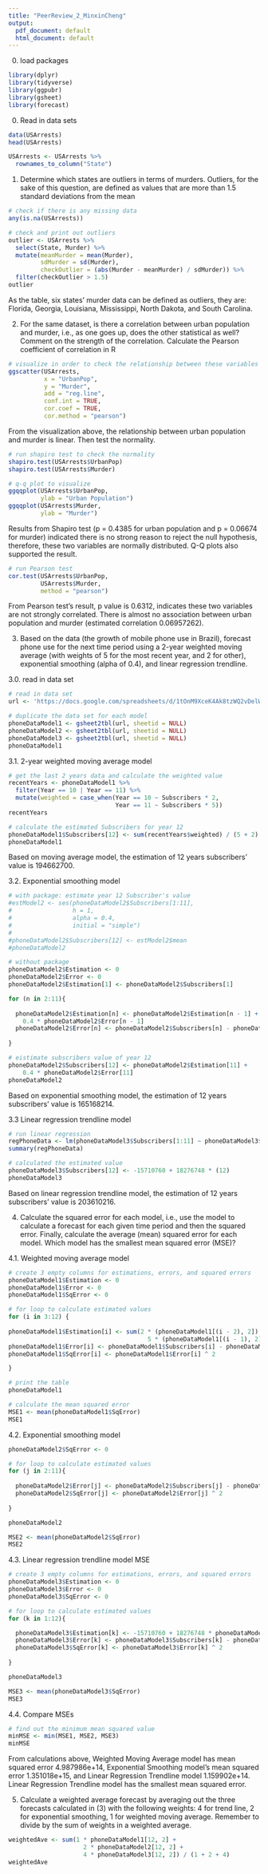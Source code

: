 ```yaml
---
title: "PeerReview_2_MinxinCheng"
output:
  pdf_document: default
  html_document: default
---
```

00. load packages
```r
library(dplyr)
library(tidyverse)
library(ggpubr)
library(gsheet)
library(forecast)
```

0. Read in data sets
```r
data(USArrests)
head(USArrests)

USArrests <- USArrests %>% 
  rownames_to_column("State")
```

1. Determine which states are outliers in terms of murders. Outliers, for the sake of this question, are defined as values that are more than 1.5 standard deviations from the mean
```r
# check if there is any missing data
any(is.na(USArrests))

# check and print out outliers
outlier <- USArrests %>% 
  select(State, Murder) %>% 
  mutate(meanMurder = mean(Murder), 
         sdMurder = sd(Murder), 
         checkOutlier = (abs(Murder - meanMurder) / sdMurder)) %>% 
  filter(checkOutlier > 1.5)
outlier
```
As the table, six states' murder data can be defined as outliers, they are: Florida, Georgia, Louisiana, Mississippi, North Dakota, and South Carolina.

2. For the same dataset, is there a correlation between urban population and murder, i.e., as one goes up, does the other statistical as well? Comment on the strength of the correlation. Calculate the Pearson coefficient of correlation in R
```r
# visualize in order to check the relationship between these variables
ggscatter(USArrests, 
          x = "UrbanPop", 
          y = "Murder", 
          add = "reg.line", 
          conf.int = TRUE, 
          cor.coef = TRUE, 
          cor.method = "pearson")
```
From the visualization above, the relationship between urban population and murder is linear. Then test the normality.

```r
# run shapiro test to check the normality
shapiro.test(USArrests$UrbanPop)
shapiro.test(USArrests$Murder)

# q-q plot to visualize
ggqqplot(USArrests$UrbanPop, 
         ylab = "Urban Population")
ggqqplot(USArrests$Murder, 
         ylab = "Murder")
```
Results from Shapiro test (p = 0.4385 for urban population and p = 0.06674 for murder) indicated there is no strong reason to reject the null hypothesis, therefore, these two variables are normally distributed. Q-Q plots also supported the result.

```r
# run Pearson test
cor.test(USArrests$UrbanPop, 
         USArrests$Murder, 
         method = "pearson")
```
From Pearson test's result, p value is 0.6312, indicates these two variables are not strongly correlated. There is almost no association between urban population and murder (estimated correlation 0.06957262).

3. Based on the data (the growth of mobile phone use in Brazil), forecast phone use for the next time period using a 2-year weighted moving average (with weights of 5 for the most recent year, and 2 for other), exponential smoothing (alpha of 0.4), and linear regression trendline.

3.0. read in data set
```r
# read in data set
url <- 'https://docs.google.com/spreadsheets/d/1tOnM9XceK4Ak8tzWQ2vDelWlJexzJiS3LbT6MN6_rW0/edit?usp=sharing'

# duplicate the data set for each model
phoneDataModel1 <- gsheet2tbl(url, sheetid = NULL)
phoneDataModel2 <- gsheet2tbl(url, sheetid = NULL)
phoneDataModel3 <- gsheet2tbl(url, sheetid = NULL)
phoneDataModel1
```

3.1. 2-year weighted moving average model
```r
# get the last 2 years data and calculate the weighted value
recentYears <- phoneDataModel1 %>% 
  filter(Year == 10 | Year == 11) %>% 
  mutate(weighted = case_when(Year == 10 ~ Subscribers * 2, 
                              Year == 11 ~ Subscribers * 5))
recentYears

# calculate the estimated Subscribers for year 12
phoneDataModel1$Subscribers[12] <- sum(recentYears$weighted) / (5 + 2)
phoneDataModel1
```
Based on moving average model, the estimation of 12 years subscribers' value is 194662700.

3.2. Exponential smoothing model
```r
# with package: estimate year 12 Subscriber's value
#estModel2 <- ses(phoneDataModel2$Subscribers[1:11], 
#                 h = 1, 
#                 alpha = 0.4, 
#                 initial = "simple")
#
#phoneDataModel2$Subscribers[12] <- estModel2$mean
#phoneDataModel2

# without package
phoneDataModel2$Estimation <- 0
phoneDataModel2$Error <- 0
phoneDataModel2$Estimation[1] <- phoneDataModel2$Subscribers[1]

for (n in 2:11){
  
  phoneDataModel2$Estimation[n] <- phoneDataModel2$Estimation[n - 1] +
    0.4 * phoneDataModel2$Error[n - 1]
  phoneDataModel2$Error[n] <- phoneDataModel2$Subscribers[n] - phoneDataModel2$Estimation[n]
  
}

# eistimate subscribers value of year 12
phoneDataModel2$Subscribers[12] <- phoneDataModel2$Estimation[11] +
    0.4 * phoneDataModel2$Error[11]
phoneDataModel2
```
Based on exponential smoothing model, the estimation of 12 years subscribers' value is 165168214.

3.3 Linear regression trendline model
```r
# run linear regression
regPhoneData <- lm(phoneDataModel3$Subscribers[1:11] ~ phoneDataModel3$Year[1:11])
summary(regPhoneData)
```

```r
# calculated the estimated value
phoneDataModel3$Subscribers[12] <- -15710760 + 18276748 * (12)
phoneDataModel3
```
Based on linear regression trendline model, the estimation of 12 years subscribers' value is 203610216.

4. Calculate the squared error for each model, i.e., use the model to calculate a forecast for each given time period and then the squared error. Finally, calculate the average (mean) squared error for each model. Which model has the smallest mean squared error (MSE)?

4.1. Weighted moving average model
```r
# create 3 empty columns for estimations, errors, and squared errors
phoneDataModel1$Estimation <- 0
phoneDataModel1$Error <- 0
phoneDataModel1$SqError <- 0

# for loop to calculate estimated values
for (i in 3:12) {
  
phoneDataModel1$Estimation[i] <- sum(2 * (phoneDataModel1[(i - 2), 2]) + 
                                       5 * (phoneDataModel1[(i - 1), 2])) / (2 + 5)
phoneDataModel1$Error[i] <- phoneDataModel1$Subscribers[i] - phoneDataModel1$Estimation[i]
phoneDataModel1$SqError[i] <- phoneDataModel1$Error[i] ^ 2

}

# print the table
phoneDataModel1

# calculate the mean squared error
MSE1 <- mean(phoneDataModel1$SqError)
MSE1
```
4.2. Exponential smoothing model
```r
phoneDataModel2$SqError <- 0

# for loop to calculate estimated values
for (j in 2:11){
  
  phoneDataModel2$Error[j] <- phoneDataModel2$Subscribers[j] - phoneDataModel2$Estimation[j]
  phoneDataModel2$SqError[j] <- phoneDataModel2$Error[j] ^ 2
  
}

phoneDataModel2

MSE2 <- mean(phoneDataModel2$SqError)
MSE2
```
4.3. Linear regression trendline model MSE
```r
# create 3 empty columns for estimations, errors, and squared errors
phoneDataModel3$Estimation <- 0
phoneDataModel3$Error <- 0
phoneDataModel3$SqError <- 0

# for loop to calculate estimated values
for (k in 1:12){

  phoneDataModel3$Estimation[k] <- -15710760 + 18276748 * phoneDataModel3$Year[k]
  phoneDataModel3$Error[k] <- phoneDataModel3$Subscribers[k] - phoneDataModel3$Estimation[k]
  phoneDataModel3$SqError[k] <- phoneDataModel3$Error[k] ^ 2
  
}

phoneDataModel3

MSE3 <- mean(phoneDataModel3$SqError)
MSE3
```

4.4. Compare MSEs
```r
# find out the minimum mean squared value
minMSE <- min(MSE1, MSE2, MSE3)
minMSE
```
From calculations above, Weighted Moving Average model has mean squared error 4.987986e+14, Exponential Smoothing model's mean squared error 1.351018e+15, and Linear Regression Trendline model 1.159902e+14. Linear Regression Trendline model has the smallest mean squared error.

5. Calculate a weighted average forecast by averaging out the three forecasts calculated in (3) with the following weights: 4 for trend line, 2 for exponential smoothing, 1 for weighted moving average. Remember to divide by the sum of weights in a weighted average.
```r
weightedAve <- sum(1 * phoneDataModel1[12, 2] + 
                     2 * phoneDataModel2[12, 2] + 
                     4 * phoneDataModel3[12, 2]) / (1 + 2 + 4)
weightedAve
```







